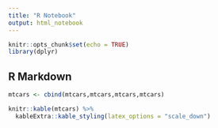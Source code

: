 ```yaml
---
title: "R Notebook"
output: html_notebook
---
```



```r
knitr::opts_chunk$set(echo = TRUE)
library(dplyr)
```

## R Markdown


```r
mtcars <- cbind(mtcars,mtcars,mtcars,mtcars)

knitr::kable(mtcars) %>%
  kableExtra::kable_styling(latex_options = "scale_down")
  
```
